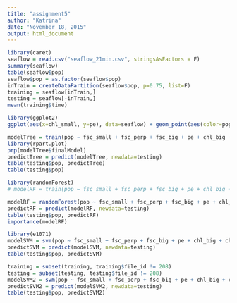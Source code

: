 ```yaml
---
title: "assignment5"
author: "Katrina"
date: "November 18, 2015"
output: html_document
---
```



```r
library(caret)
seaflow = read.csv("seaflow_21min.csv", stringsAsFactors = F)
summary(seaflow)
table(seaflow$pop)
seaflow$pop = as.factor(seaflow$pop)
inTrain = createDataPartition(seaflow$pop, p=0.75, list=F)
training = seaflow[inTrain,]
testing = seaflow[-inTrain,]
mean(training$time)
```

```r
library(ggplot2)
ggplot(aes(x=chl_small, y=pe), data=seaflow) + geom_point(aes(color=pop))
```

```r
modelTree = train(pop ~ fsc_small + fsc_perp + fsc_big + pe + chl_big + chl_small, method="rpart", data=training)
library(rpart.plot)
prp(modelTree$finalModel)
predictTree = predict(modelTree, newdata=testing)
table(testing$pop, predictTree)
table(testing$pop)
```

```r
library(randomForest)
# modelRF = train(pop ~ fsc_small + fsc_perp + fsc_big + pe + chl_big + chl_small, method="rf", do.trace=TRUE, data=training)

modelRF = randomForest(pop ~ fsc_small + fsc_perp + fsc_big + pe + chl_big + chl_small, data=training)
predictRF = predict(modelRF, newdata=testing)
table(testing$pop, predictRF)
importance(modelRF)
```

```r
library(e1071)
modelSVM = svm(pop ~ fsc_small + fsc_perp + fsc_big + pe + chl_big + chl_small, data=training)
predictSVM = predict(modelSVM, newdata=testing)
table(testing$pop, predictSVM)
```

```r
training = subset(training, training$file_id != 208)
testing = subset(testing, testing$file_id != 208)
modelSVM2 = svm(pop ~ fsc_small + fsc_perp + fsc_big + pe + chl_big + chl_small, data=training)
predictSVM2 = predict(modelSVM2, newdata=testing)
table(testing$pop, predictSVM2)
```

